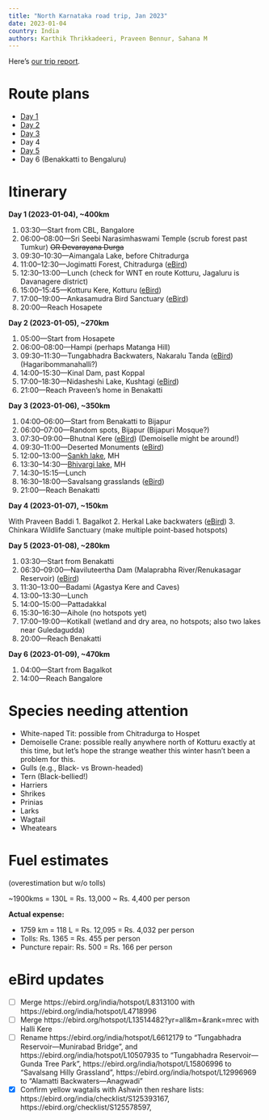```yaml
---
title: "North Karnataka road trip, Jan 2023"
date: 2023-01-04
country: India
authors: Karthik Thrikkadeeri, Praveen Bennur, Sahana M
---
```


Here's [our trip report](https://ebird.org/tripreport/94964).

# Route plans

- [Day 1](https://goo.gl/maps/xsbZVJQmSHyoMZpEA)
- [Day 2](https://goo.gl/maps/yBjKAtriMrqTWSfk6)
- [Day 3](https://goo.gl/maps/hbW427ejBh5ztboG9)
- Day 4
- [Day 5](https://goo.gl/maps/dkQT4fbNxPFZ9zW5A)
- Day 6 (Benakkatti to Bengaluru)

# Itinerary

**Day 1 (2023-01-04), ~400km**

1. 03:30---Start from CBL, Bangalore
2. 06:00--08:00---Sri Seebi Narasimhaswami Temple (scrub forest past Tumkur) ~~OR Devarayana Durga~~
3. 09:30--10:30---Aimangala Lake, before Chitradurga
4. 11:00--12:30---Jogimatti Forest, Chitradurga ([eBird](https://ebird.org/hotspot/L4718996))
5. 12:30--13:00---Lunch (check for WNT en route Kotturu, Jagaluru is Davanagere district)
6. 15:00--15:45---Kotturu Kere, Kotturu ([eBird](https://ebird.org/hotspot/L17037578))
7. 17:00--19:00---Ankasamudra Bird Sanctuary ([eBird](https://ebird.org/hotspot/L4874507?yr=all&m=&rank=hc))
8. 20:00---Reach Hosapete

**Day 2 (2023-01-05), ~270km**

1. 05:00---Start from Hosapete
2. 06:00--08:00---Hampi (perhaps Matanga Hill)
3. 09:30--11:30---Tungabhadra Backwaters, Nakaralu Tanda ([eBird](https://ebird.org/hotspot/L13503617)) (Hagaribommanahalli?)
4. 14:00--15:30---Kinal Dam, past Koppal
5. 17:00--18:30---Nidasheshi Lake, Kushtagi ([eBird](https://ebird.org/hotspot/L10180077))
6. 21:00---Reach Praveen’s home in Benakatti

**Day 3 (2023-01-06), ~350km**

1. 04:00--06:00---Start from Benakatti to Bijapur
2. 06:00--07:00---Random spots, Bijapur (Bijapuri Mosque?)
3. 07:30--09:00---Bhutnal Kere ([eBird](https://ebird.org/hotspot/L6244479?yr=all&m=&rank=mrec)) (Demoiselle might be around!)
4. 09:30--11:00---Deserted Monuments ([eBird](https://ebird.org/hotspot/L3130935?yr=all&m=&rank=mrec))
5. 12:00--13:00---[Sankh lake](https://www.google.com/maps/place/17%C2%B004'45.5%22N+75%C2%B030'37.5%22E/@17.0793041,75.5082193,17z/data=!3m1!4b1!4m6!3m5!1s0x0:0x879eaceeb940a345!7e2!8m2!3d17.0792986!4d75.5104077!5m1!1e4), MH 
6. 13:30--14:30---[Bhivargi lake](https://www.google.com/maps/place/Bhivargi+lake+(talav)/@17.0896401,75.5766588,1388m/data=!3m1!1e3!4m5!3m4!1s0x3bc6f38e36433d83:0x66280df712628b1e!8m2!3d17.092301!4d75.580237!5m1!1e4), MH
7. 14:30--15:15---Lunch
8. 16:30--18:00---Savalsang grasslands ([eBird](https://ebird.org/hotspot/L15806996?yr=all&m=&rank=mrec))
9. 21:00---Reach Benakatti

**Day 4 (2023-01-07), ~150km**

With Praveen Baddi
1. Bagalkot
2. Herkal Lake backwaters ([eBird](https://ebird.org/hotspot/L12996966))
3. Chinkara Wildlife Sanctuary (make multiple point-based hotspots)

**Day 5 (2023-01-08), ~280km**

1. 03:30---Start from Benakatti
2. 06:30--09:00---Naviluteertha Dam (Malaprabha River/Renukasagar Reservoir) ([eBird](https://ebird.org/hotspot/L10226079))
3. 11:30--13:00---Badami (Agastya Kere and Caves)
4. 13:00--13:30---Lunch
5. 14:00--15:00---Pattadakkal
6. 15:30--16:30---Aihole (no hotspots yet)
7. 17:00--19:00---Kotikall (wetland and dry area, no hotspots; also two lakes near Guledagudda)
8. 20:00---Reach Benakatti

**Day 6 (2023-01-09), ~470km**

1. 04:00---Start from Bagalkot
2. 14:00---Reach Bangalore

# Species needing attention

- White-naped Tit: possible from Chitradurga to Hospet
- Demoiselle Crane: possible really anywhere north of Kotturu exactly at this time, but let’s hope the strange weather this winter hasn’t been a problem for this.
- Gulls (e.g., Black- vs Brown-headed)
- Tern (Black-bellied!)
- Harriers
- Shrikes
- Prinias
- Larks
- Wagtail
- Wheatears

# Fuel estimates

(overestimation but w/o tolls)

~1900kms = 130L = Rs. 13,000 ~ Rs. 4,400 per person

**Actual expense:**

- 1759 km = 118 L = Rs. 12,095 = Rs. 4,032 per person
- Tolls: Rs. 1365 = Rs. 455 per person
- Puncture repair: Rs. 500 = Rs. 166 per person

# eBird updates

- [ ] Merge https://ebird.org/india/hotspot/L8313100 with https://ebird.org/india/hotspot/L4718996
- [ ] Merge https://ebird.org/hotspot/L13514482?yr=all&m=&rank=mrec with Halli Kere
- [ ] Rename https://ebird.org/india/hotspot/L6612179 to “Tungabhadra Reservoir—Munirabad Bridge”, and https://ebird.org/india/hotspot/L10507935 to “Tungabhadra Reservoir—Gunda Tree Park”, https://ebird.org/india/hotspot/L15806996 to “Savalsang Hilly Grassland”, https://ebird.org/india/hotspot/L12996969 to “Alamatti Backwaters—Anagwadi”
- [x] Confirm yellow wagtails with Ashwin then reshare lists: https://ebird.org/india/checklist/S125393167, https://ebird.org/checklist/S125578597, 